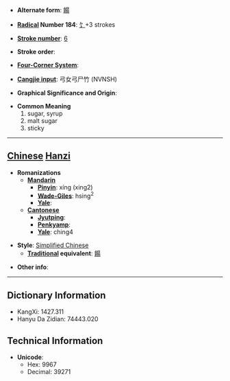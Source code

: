 * '''Alternate form''': [[餳]]

* '''[[Wiktionary:Chinese radical index| Radical]] Number 184''': [[Wiktionary:Chinese radical index 饣|饣]]+3 strokes

* '''[[Wiktionary:Chinese total strokes index|Stroke number]]''': [[Wiktionary:Chinese total strokes index 6|6]]

* '''Stroke order''': 

* '''[[Wiktionary:Chinese four corner index|Four-Corner System]]''': 

* '''[[Wiktionary:Chinese Cangjie index|Cangjie input]]''': 弓女弓尸竹 (NVNSH)

* '''Graphical Significance and Origin''': 

* '''Common Meaning'''
*#sugar, syrup
*# malt sugar
*# sticky


----

== [[Chinese]] [[Hanzi]] ==

* '''Romanizations'''
** '''[[Mandarin]]'''
*** '''[[Pinyin]]''': xíng (xing2)
*** '''[[Wade-Giles]]''': hsing<sup>2</sup>
*** '''[[Yale]]''': 
** '''[[Cantonese]]'''
*** '''[[Jyutping]]''':
*** '''[[Penkyamp]]''': 
*** '''[[Yale]]''': ching4

* '''Style''': [[Simplified Chinese]] 
** '''[[Traditional Chinese|Traditional]] equivalent''': [[餳]]

* '''Other info''': 

----

== Dictionary Information ==

* KangXi: 1427.311
* Hanyu Da Zidian: 74443.020

== Technical Information ==

* '''Unicode''':
** Hex: 9967
** Decimal: 39271